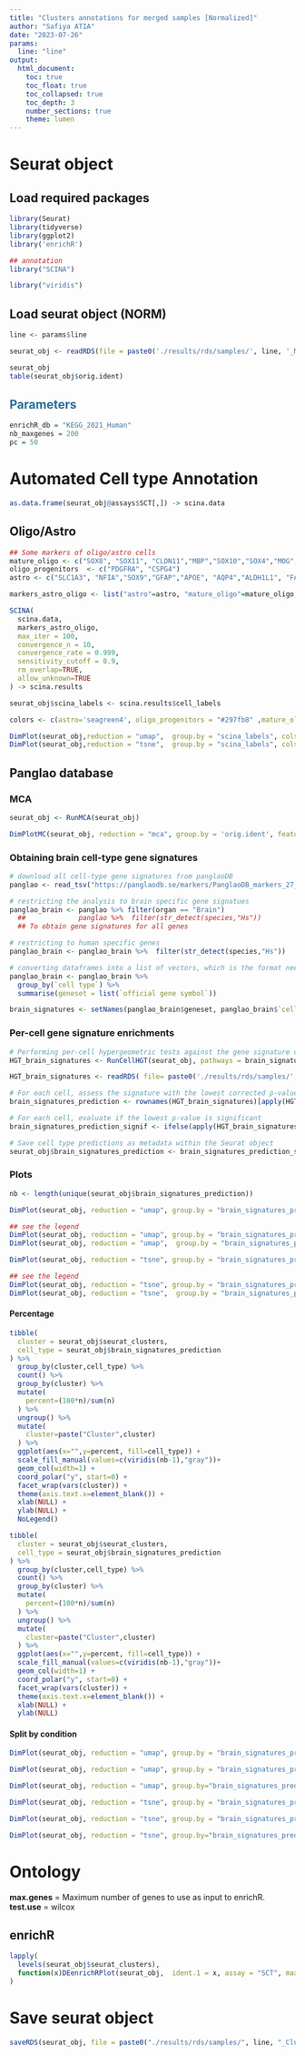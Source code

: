 ```yaml
---
title: "Clusters annotations for merged samples [Normalized]"
author: "Safiya ATIA"
date: "2023-07-26"
params:
  line: "line"
output:
  html_document:
    toc: true
    toc_float: true
    toc_collapsed: true
    toc_depth: 3
    number_sections: true
    theme: lumen
---
```


# Seurat object  
## Load required packages
```r
library(Seurat)
library(tidyverse)
library(ggplot2)
library('enrichR')

## annotation
library("SCINA")

library("viridis")
```

## Load seurat object (NORM)
```r
line <- params$line
```

```r
seurat_obj <- readRDS(file = paste0('./results/rds/samples/', line, '_Mca.rds'))

seurat_obj
table(seurat_obj$orig.ident)
```

##  <span style="color:#296d98;"> Parameters </span>  
```r
enrichR_db = "KEGG_2021_Human"
nb_maxgenes = 200
pc = 50
```

# Automated Cell type Annotation  
```r
as.data.frame(seurat_obj@assays$SCT[,]) -> scina.data
```

## Oligo/Astro  
```r
## Some markers of oligo/astro cells
mature_oligo <- c("SOX8", "SOX11", "CLDN11","MBP","SOX10","SOX4","MOG","MYT1", "CNP", "PLP1", "OLIG1", "OLIG2", "NKX2-2", "ERBB3", "UGT8", "SOX17", "GPR17", "TNR")
oligo_progenitors  <- c("PDGFRA", "CSPG4")
astro <- c("SLC1A3", "NFIA","SOX9","GFAP","APOE", "AQP4","ALDH1L1", "FABP7", "TNC")

markers_astro_oligo <- list("astro"=astro, "mature_oligo"=mature_oligo, "oligo_progenitors"=oligo_progenitors)
```

```r
SCINA(
  scina.data,
  markers_astro_oligo, 
  max_iter = 100, 
  convergence_n = 10, 
  convergence_rate = 0.999, 
  sensitivity_cutoff = 0.9, 
  rm_overlap=TRUE, 
  allow_unknown=TRUE
) -> scina.results

seurat_obj$scina_labels <- scina.results$cell_labels
```

```r
colors <- c(astro='seagreen4', oligo_progenitors = "#297fb8" ,mature_oligo='orangered3', unknown="lightgray")

DimPlot(seurat_obj,reduction = "umap",  group.by = "scina_labels", cols = colors)
DimPlot(seurat_obj,reduction = "tsne",  group.by = "scina_labels", cols = colors)
```

## Panglao database  
### MCA
```r
seurat_obj <- RunMCA(seurat_obj)
```
```r
DimPlotMC(seurat_obj, reduction = "mca", group.by = 'orig.ident', features = c("APOE"), as.text = T)
```

### Obtaining brain cell-type gene signatures  
```r
# download all cell-type gene signatures from panglaoDB
panglao <- read_tsv("https://panglaodb.se/markers/PanglaoDB_markers_27_Mar_2020.tsv.gz")

# restricting the analysis to brain specific gene signatues
panglao_brain <- panglao %>% filter(organ == "Brain")
  ##             panglao %>%  filter(str_detect(species,"Hs"))
  ## To obtain gene signatures for all genes

# restricting to human specific genes
panglao_brain <- panglao_brain %>%  filter(str_detect(species,"Hs"))

# converting dataframes into a list of vectors, which is the format needed as input for CellID
panglao_brain <- panglao_brain %>%  
  group_by(`cell type`) %>%  
  summarise(geneset = list(`official gene symbol`))

brain_signatures <- setNames(panglao_brain$geneset, panglao_brain$`cell type`)
```

### Per-cell gene signature enrichments  
```r
# Performing per-cell hypergeometric tests against the gene signature collection
HGT_brain_signatures <- RunCellHGT(seurat_obj, pathways = brain_signatures, dims = 1:pc, n.features = nb_maxgenes)
```
```r
HGT_brain_signatures <- readRDS( file= paste0('./results/rds/samples/', line, '_HGT_brain_signatures.rds'))
```

```r
# For each cell, assess the signature with the lowest corrected p-value (max -log10 corrected p-value)
brain_signatures_prediction <- rownames(HGT_brain_signatures)[apply(HGT_brain_signatures, 2, which.max)]

# For each cell, evaluate if the lowest p-value is significant
brain_signatures_prediction_signif <- ifelse(apply(HGT_brain_signatures, 2, max)>2, yes = brain_signatures_prediction, "unassigned")

# Save cell type predictions as metadata within the Seurat object
seurat_obj$brain_signatures_prediction <- brain_signatures_prediction_signif
```

### Plots
```r
nb <- length(unique(seurat_obj$brain_signatures_prediction))

DimPlot(seurat_obj, reduction = "umap", group.by = "brain_signatures_prediction", cols= c(viridis(nb-1),"gray")) + NoLegend()

## see the legend
DimPlot(seurat_obj, reduction = "umap", group.by = "brain_signatures_prediction", label.size = 4, label = TRUE, cols= c(viridis(nb-1),"gray")) + NoLegend()
DimPlot(seurat_obj, reduction = "umap",  group.by = "brain_signatures_prediction", cols= c(viridis(nb-1),"gray"))
```

```r
DimPlot(seurat_obj, reduction = "tsne", group.by = "brain_signatures_prediction", cols= c(viridis(nb-1),"gray")) + NoLegend()

## see the legend
DimPlot(seurat_obj, reduction = "tsne", group.by = "brain_signatures_prediction", label.size = 4, label = TRUE, cols= c(viridis(nb-1),"gray")) + NoLegend()
DimPlot(seurat_obj, reduction = "tsne",  group.by = "brain_signatures_prediction", cols= c(viridis(nb-1),"gray"))
```

#### Percentage
```r
tibble(
  cluster = seurat_obj$seurat_clusters,
  cell_type = seurat_obj$brain_signatures_prediction
) %>%
  group_by(cluster,cell_type) %>%
  count() %>%
  group_by(cluster) %>%
  mutate(
    percent=(100*n)/sum(n)
  ) %>%
  ungroup() %>%
  mutate(
    cluster=paste("Cluster",cluster)
  ) %>%
  ggplot(aes(x="",y=percent, fill=cell_type)) +
  scale_fill_manual(values=c(viridis(nb-1),"gray"))+
  geom_col(width=1) +
  coord_polar("y", start=0) +
  facet_wrap(vars(cluster)) +  
  theme(axis.text.x=element_blank()) +
  xlab(NULL) +
  ylab(NULL) +
  NoLegend()
```

```r
tibble(
  cluster = seurat_obj$seurat_clusters,
  cell_type = seurat_obj$brain_signatures_prediction
) %>%
  group_by(cluster,cell_type) %>%
  count() %>%
  group_by(cluster) %>%
  mutate(
    percent=(100*n)/sum(n)
  ) %>%
  ungroup() %>%
  mutate(
    cluster=paste("Cluster",cluster)
  ) %>%
  ggplot(aes(x="",y=percent, fill=cell_type)) +
  scale_fill_manual(values=c(viridis(nb-1),"gray"))+
  geom_col(width=1) +
  coord_polar("y", start=0) +
  facet_wrap(vars(cluster)) +  
  theme(axis.text.x=element_blank()) +
  xlab(NULL) +
  ylab(NULL) 
```

#### Split by condition
```r
DimPlot(seurat_obj, reduction = "umap", group.by = "brain_signatures_prediction", split.by = "condition", cols= c(viridis(nb-1),"gray"))+ NoLegend()

DimPlot(seurat_obj, reduction = "umap", group.by = "brain_signatures_prediction", split.by = "condition", label.size = 4, label = TRUE, cols= c(viridis(nb-1),"gray"))+ NoLegend()

DimPlot(seurat_obj, reduction = "umap", group.by="brain_signatures_prediction", split.by = "condition", cols= c(viridis(nb-1),"gray"))+ NoLegend()
```

```r
DimPlot(seurat_obj, reduction = "tsne", group.by = "brain_signatures_prediction", split.by = "condition", cols= c(viridis(nb-1),"gray"))+ NoLegend()

DimPlot(seurat_obj, reduction = "tsne", group.by = "brain_signatures_prediction", split.by = "condition", label.size = 4, label = TRUE, cols= c(viridis(nb-1),"gray"))+ NoLegend()

DimPlot(seurat_obj, reduction = "tsne", group.by="brain_signatures_prediction", split.by = "condition", cols= c(viridis(nb-1),"gray"))+ NoLegend()
```

# Ontology   
**max.genes** = Maximum number of genes to use as input to enrichR.  
**test.use** = wilcox   

##  enrichR    
```r
lapply(
  levels(seurat_obj$seurat_clusters),
  function(x)DEenrichRPlot(seurat_obj,  ident.1 = x, assay = "SCT", max.genes = nb_maxgenes, return.gene.list = FALSE, enrich.database =  enrichR_db)
)
```

# Save seurat object  
```r
saveRDS(seurat_obj, file = paste0("./results/rds/samples/", line, "_Clusters.rds"))
```


